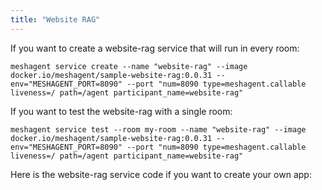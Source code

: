 ```yaml
---
title: "Website RAG"
---
```


If you want to create a website-rag service that will run in every room:
```
meshagent service create --name "website-rag" --image docker.io/meshagent/sample-website-rag:0.0.31 --env="MESHAGENT_PORT=8090" --port "num=8090 type=meshagent.callable liveness=/ path=/agent participant_name=website-rag"
```

If you want to test the website-rag with a single room:
```
meshagent service test --room my-room --name "website-rag" --image docker.io/meshagent/sample-website-rag:0.0.31 --env="MESHAGENT_PORT=8090" --port "num=8090 type=meshagent.callable liveness=/ path=/agent participant_name=website-rag"
```

Here is the website-rag service code if you want to create your own app:

<CodeGroup>
    <Main />
</CodeGroup>
